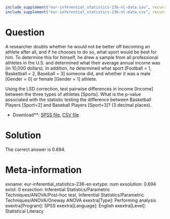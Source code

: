 ```r
include_supplement("eur-inferential_statistics-236-nl-data.sav", recursive = TRUE)
include_supplement("eur-inferential_statistics-236-nl-data.csv", recursive = TRUE)
```

Question
========
A researcher doubts whether he would not be better off becoming an athlete after all, and if he chooses to do so, what sport would be best for him. To determine this for himself, he drew a sample from all professional athletes in the U.S. and determined what their average annual income was (in 10,000 dollars). In addition, he determined what sport [Football = 1, Basketball = 2, Baseball = 3] someone did, and whether it was a male [Gender = 0] or female [Gender = 1] athlete.

Using the LSD correction, test pairwise differences in income [Income] between the three types of athletes [Sports]. What is the p-value associated with the statistic testing the difference between Basketball Players [Sport=2] and Baseball Players [Sport=3]? (3 decimal places).

* Download**: [SPSS file](eur-inferential_statistics-236-nl-data.sav), [CSV file](eur-inferential_statistics-236-nl-data.csv)


Solution
========
The correct answer is 0.694.

Meta-information
================
exname: eur-inferential_statistics-236-en
extype: num
exsolution: 0.694
extol: 0
exsection: Inferential Statistics/Parametric Techniques/ANOVA/Post-hoc test, Inferential Statistics/Parametric Techniques/ANOVA/Oneway ANOVA
exextra[Type]: Performing analysis
exextra[Program]: SPSS
exextra[Language]: English
exextra[Level]: Statistical Literacy
